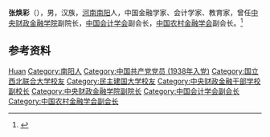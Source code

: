 '''张焕彩'''（{{bd|1915年||1985年|}}），男，汉族，[[河南|河南]][[南阳县|南阳]]人，中国金融学家、会计学家、教育家，曾任[[中央财政金融学院|中央财政金融学院]]副院长，[[中国会计学会|中国会计学会]]副会长，[[中国农村金融学会|中国农村金融学会]]副会长。<ref>{{Cite web|title=张焕彩教授|url=https://news.cufe.edu.cn/info/1006/23277.htm|accessdate=2021-02-04|work=中央财经大学新闻网|archive-date=2021-02-28|archive-url=https://web.archive.org/web/20210228003234/http://news.cufe.edu.cn/info/1006/23277.htm|dead-url=no}}</ref>

== 参考资料 ==
{{reflist}}

{{Navboxes
| title  = 张焕彩在[[中国会计学会|中国会计学会]]的职务
| list1  =
{{中国会计学会第一届理事会}}
}}

{{Authority control}}
{{DEFAULTSORT:Zhang张}}
[[Category:张姓|Huan]]
[[Category:南阳人|Category:南阳人]]
[[Category:中国共产党党员_(1938年入党)|Category:中国共产党党员 (1938年入党)]]
[[Category:国立西北联合大学校友|Category:国立西北联合大学校友]]
[[Category:民主建国大学校友|Category:民主建国大学校友]]
[[Category:中央财政金融干部学校副校长|Category:中央财政金融干部学校副校长]]
[[Category:中央财政金融学院副院长|Category:中央财政金融学院副院长]]
[[Category:中国会计学会副会长|Category:中国会计学会副会长]]
[[Category:中国农村金融学会副会长|Category:中国农村金融学会副会长]]

{{中国人物小作品}}